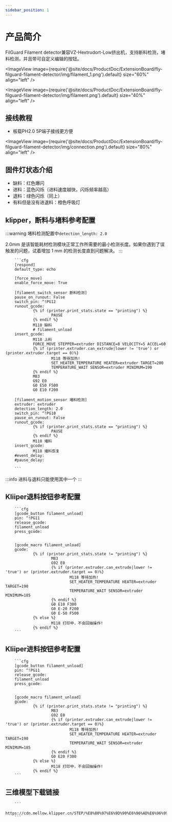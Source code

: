 ```yaml
---
sidebar_position: 1
---
```




# 产品简介

  FilGuard Filament detector兼容VZ-Hextrudort-Low挤出机，支持断料检测，堵料检测，并且带可自定义编辑的按钮。

<ImageView image={require('@site/docs/ProductDoc/ExtensionBoard/fly-filguard-filament-detector/img/filament_1.png').default} size="60%" align="left" />
 
<ImageView image={require('@site/docs/ProductDoc/ExtensionBoard/fly-filguard-filament-detector/img/filament.png').default} size="40%" align="left" />

## 接线教程

* 板载PH2.0 5P端子接线更方便

<ImageView image={require('@site/docs/ProductDoc/ExtensionBoard/fly-filguard-filament-detector/img/connection.png').default} size="80%" align="left" />

## 固件灯状态介绍

* 缺料：红色爆闪
* 进料：蓝色闪烁（进料速度越快，闪烁频率越高）
* 退料：绿色闪烁（同上）
* 有料但是没有进退料：橙色呼吸灯

## klipper，断料与堵料参考配置

:::warning
堵料检测配置中`detection_length: 2.0`

2.0mm 是该智能耗材检测模块正常工作所需要的最小检测长度。如果你遇到了误触发的问题，试着增加 1 mm 的检测长度直到问题解决。
:::

        ```cfg
        [respond]
        default_type: echo

        [force_move]
        enable_force_move: True

        [filament_switch_sensor 断料检测]
        pause_on_runout: False
        switch_pin: ^!PG12
        runout_gcode:
                {% if (printer.print_stats.state == "printing") %}
                        PAUSE
                {% endif %}
                M118 缺料
                # filament_unload
        insert_gcode:
                M118 上料
                FORCE_MOVE STEPPER=extruder DISTANCE=8 VELOCITY=5 ACCEL=60
                {% if (printer.extruder.can_extrude|lower != 'true') or (printer.extruder.target == 0)%}
                        M118 等待加热!
                        SET_HEATER_TEMPERATURE HEATER=extruder TARGET=200
                        TEMPERATURE_WAIT SENSOR=extruder MINIMUM=190
                {% endif %}
                M83
                G92 E0
                G0 E50 F500
                G0 E10 F200

        [filament_motion_sensor 堵料检测]
        extruder: extruder
        detection_length: 2.0
        switch_pin: ^!PG10
        pause_on_runout: False
        runout_gcode:
                {% if (printer.print_stats.state == "printing") %}
                        PAUSE
                {% endif %}
                M118 堵料
        insert_gcode:
                M118 堵料恢复
        #event_delay:
        #pause_delay:

        ```

:::info
进料与退料只能使用其中一个
:::

## Kliiper退料按钮参考配置
        ```cfg
        [gcode_button filament_unload]
        pin: ^!PG11
        release_gcode:
        filament_unload
        press_gcode:


        [gcode_macro filament_unload]
        gcode:
                {% if (printer.print_stats.state != "printing") %}
                        M83
                        G92 E0
                        {% if (printer.extruder.can_extrude|lower != 'true') or (printer.extruder.target == 0)%}
                                M118 等待加热!
                                SET_HEATER_TEMPERATURE HEATER=extruder TARGET=190
                                TEMPERATURE_WAIT SENSOR=extruder MINIMUM=185
                        {% endif %}
                        G0 E10 F300
                        G0 E-20 F200
                        G0 E-50 F500
                {% else %}
                        M118 打印中，不会回抽操作!
                {% endif %}
        ```


## Kliiper进料按钮参考配置

        ```cfg
        [gcode_button filament_unload]
        pin: ^!PG11
        release_gcode:
        filament_unload
        press_gcode:


        [gcode_macro filament_unload]
        gcode:
                {% if (printer.print_stats.state != "printing") %}
                        M83
                        G92 E0
                        {% if (printer.extruder.can_extrude|lower != 'true') or (printer.extruder.target == 0)%}
                                M118 等待加热!
                                SET_HEATER_TEMPERATURE HEATER=extruder TARGET=190
                                TEMPERATURE_WAIT SENSOR=extruder MINIMUM=185
                        {% endif %}
                        G0 E20 F300
                {% else %}
                        M118 打印中，不会回抽操作!
                {% endif %}
        ```


## 三维模型下载链接

        ```
        https://cdn.mellow.klipper.cn/STEP/%E8%80%97%E6%9D%90%E6%96%AD%E6%96%99%E5%A0%B5%E6%96%99%E6%A3%80%E6%B5%8B%E6%A8%A1%E5%9D%97.7z
        ```